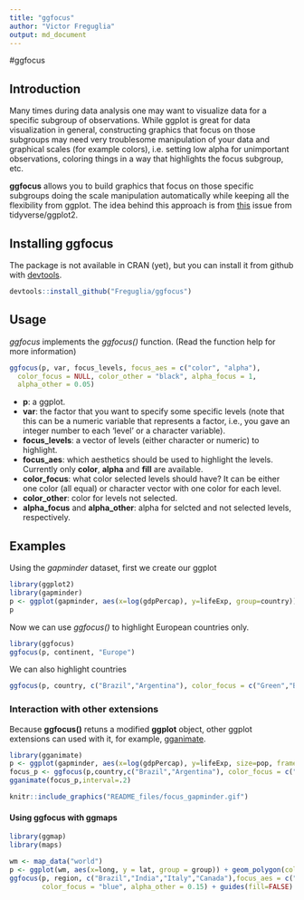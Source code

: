 ```yaml
---
title: "ggfocus"
author: "Victor Freguglia"
output: md_document
---
```

#ggfocus

## Introduction

Many times during data analysis one may want to visualize data for a specific subgroup of observations. While ggplot is great for data visualization in general, constructing graphics that focus on those subgroups may need very troublesome manipulation of your data and graphical scales (for example colors), i.e. setting low alpha for unimportant observations, coloring things in a way that highlights the focus subgroup, etc.

**ggfocus** allows you to build graphics that focus on those specific subgroups doing the scale manipulation automatically while keeping all the flexibility from ggplot. The idea behind this approach is from [this](https://github.com/tidyverse/ggplot2/issues/2627) issue from tidyverse/ggplot2.


## Installing ggfocus

The package is not available in CRAN (yet), but you can install it from github with [devtools](https://github.com/hadley/devtools).

```r
devtools::install_github("Freguglia/ggfocus")
```

## Usage 

*ggfocus* implements the *ggfocus()* function. (Read the function help for more information)

```r
ggfocus(p, var, focus_levels, focus_aes = c("color", "alpha"),
  color_focus = NULL, color_other = "black", alpha_focus = 1,
  alpha_other = 0.05)
```

- **p**: a ggplot.
- **var**: the factor that you want to specify some specific levels (note that this can be a numeric variable that represents a factor, i.e., you gave an integer number to each 'level' or a character variable).
- **focus_levels**: a vector of levels (either character or numeric) to highlight.
- **focus_aes**: which aesthetics should be used to highlight the levels. Currently only **color**, **alpha** and **fill** are available.
- **color_focus**: what color selected levels should have? It can be either one color (all equal) or character vector with one color for each level.
- **color_other**: color for levels not selected.
- **alpha_focus** and **alpha_other**: alpha for selcted and not selected levels, respectively.


## Examples

Using the *gapminder* dataset, first we create our ggplot
```r
library(ggplot2)
library(gapminder)
p <- ggplot(gapminder, aes(x=log(gdpPercap), y=lifeExp, group=country)) + geom_line()
p
```

Now we can use *ggfocus()* to highlight European countries only.

```r
library(ggfocus)
ggfocus(p, continent, "Europe")
```

We can also highlight countries

```r
ggfocus(p, country, c("Brazil","Argentina"), color_focus = c("Green","Blue"))
```

### Interaction with other extensions
Because **ggfocus()** retuns a modified **ggplot** object, other ggplot extensions can used with it, for example, [gganimate](https://github.com/dgrtwo/gganimate).

```r
library(gganimate)
p <- ggplot(gapminder, aes(x=log(gdpPercap), y=lifeExp, size=pop, frame=year)) + geom_point()
focus_p <- ggfocus(p,country,c("Brazil","Argentina"), color_focus = c("Green","Blue"))
gganimate(focus_p,interval=.2)
```
```r
knitr::include_graphics("README_files/focus_gapminder.gif")
```

#### Using ggfocus with ggmaps

```r
library(ggmap)
library(maps)

wm <- map_data("world")
p <- ggplot(wm, aes(x=long, y = lat, group = group)) + geom_polygon(color="black") + theme_void()
ggfocus(p, region, c("Brazil","India","Italy","Canada"),focus_aes = c("fill","alpha"),
        color_focus = "blue", alpha_other = 0.15) + guides(fill=FALSE)
```


